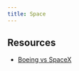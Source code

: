 ```yaml
---
title: Space
---
```


## Resources

- [Boeing vs SpaceX](https://arstechnica.com/space/2024/05/the-surprise-is-not-that-boeing-lost-commercial-crew-but-that-it-finished-at-all/)
